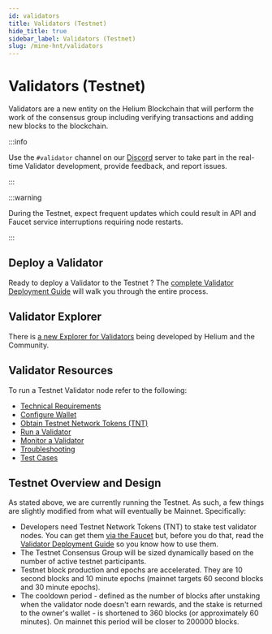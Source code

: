 ```yaml
---
id: validators
title: Validators (Testnet)
hide_title: true
sidebar_label: Validators (Testnet)
slug: /mine-hnt/validators
---
```



# Validators (Testnet)

Validators are a new entity on the Helium Blockchain that will perform the work of the consensus group including verifying transactions and adding new blocks to the blockchain. 

:::info

Use the ```#validator``` channel on our [Discord](https://discord.gg/helium) server to take part in the real-time Validator development, provide feedback, and report issues.

:::

:::warning 

During the Testnet, expect frequent updates which could result in API and Faucet service interruptions requiring node restarts.

:::


## Deploy a Validator 

Ready to deploy a Validator to the Testnet ? The [complete Validator Deployment Guide](/mine-hnt/validators/validator-deployment-guide) will walk you through the entire process.

## Validator Explorer

There is [a new Explorer for Validators](https://explorer.helium.wtf/validators) being developed by Helium and the Community.


## Validator Resources 

To run a Testnet Validator node refer to the following:

* [Technical Requirements](/mine-hnt/validators/requirements)
* [Configure Wallet](/mine-hnt/validators/validator-wallet)
* [Obtain Testnet Network Tokens (TNT)](/mine-hnt/validators/validator-tnt)
* [Run a Validator](/mine-hnt/validators/validator-run)
* [Monitor a Validator](/mine-hnt/validators/validator-monitor)
* [Troubleshooting](/mine-hnt/validators/validator-troubleshooting)
* [Test Cases](/mine-hnt/validators/validator-testcases)

## Testnet Overview and Design

As stated above, we are currently running the Testnet. As such, a few things are slightly modified from what will eventually be Mainnet. Specifically:

* Developers need Testnet Network Tokens (TNT) to stake test validator nodes. You can get them [via the Faucet](https://faucet.helium.wtf) but, before you do that, read the [Validator Deployment Guide](/mine-hnt/validators/validator-deployment-guide) so you know how to use them.
* The Testnet Consensus Group will be sized dynamically based on the number of active testnet participants. 
* Testnet block production and epochs are accelerated. They are 10 second blocks and 10 minute epochs (mainnet targets 60 second blocks and 30 minute epochs).
* The cooldown period - defined as the number of blocks after unstaking when the validator node doesn't earn rewards, and the stake is returned to the owner's wallet - is shortened to 360 blocks (or approximately 60 minutes). On mainnet this period will be closer to 200000 blocks. 
